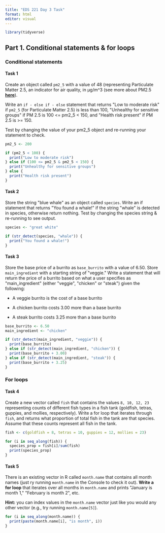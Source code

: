 ```yaml
---
title: "EDS 221 Day 3 Task"
format: html
editor: visual
---
```


```r
library(tidyverse)
```

## Part 1. Conditional statements & for loops

### Conditional statements

#### **Task 1**

Create an object called `pm2_5` with a value of 48 (representing Particulate Matter 2.5, an indicator for air quality, in μg/m\^3 (see more about PM2.5 [**here**](https://www3.epa.gov/region1/airquality/pm-aq-standards.html)).

Write an `if - else if - else` statement that returns \"Low to moderate risk\" if `pm2_5` (for Particulate Matter 2.5) is less than 100, \"Unhealthy for sensitive groups\" if PM 2.5 is 100 \<= pm2_5 \< 150, and \"Health risk present\" if PM 2.5 is \>= 150.

Test by changing the value of your pm2_5 object and re-running your statement to check.

```r
pm2_5 <- 200

if (pm2_5 < 100) {
  print("Low to moderate risk")
} else if (100 <= pm2_5 & pm2_5 < 150) {
  print("Unhealthy for sensitive groups")
} else {
  print("Health risk present")
}
```

#### **Task 2**

Store the string \"blue whale\" as an object called `species`. Write an if statement that returns \"You found a whale!\" if the string \"whale\" is detected in species, otherwise return nothing. Test by changing the species string & re-running to see output.

```r
species <- "great white"

if (str_detect(species, "whale")) {
  print("You found a whale!")
}
```

#### **Task 3**

Store the base price of a burrito as `base_burrito` with a value of 6.50. Store `main_ingredient` with a starting string of \"veggie.\" Write a statement that will return the price of a burrito based on what a user specifies as \"main_ingredient\" (either \"veggie\", \"chicken\" or \"steak\") given the following:

-   A veggie burrito is the cost of a base burrito

-   A chicken burrito costs 3.00 more than a base burrito

-   A steak burrito costs 3.25 more than a base burrito

```r
base_burrito <- 6.50
main_ingredient <- "chicken"

if (str_detect(main_ingredient, "veggie")) {
  print(base_burrito)
} else if (str_detect(main_ingredient, "chicken")) {
  print(base_burrito + 3.00)
} else if (str_detect(main_ingredient, "steak")) {
  print(base_burrito + 3.25)
}
```

### For loops

#### **Task 4**

Create a new vector called `fish` that contains the values `8, 10, 12, 23` representing counts of different fish types in a fish tank (goldfish, tetras, guppies, and mollies, respectively). Write a for loop that iterates through `fish`, and returns what proportion of total fish in the tank are that species. Assume that these counts represent all fish in the tank.

```r
fish <- c(goldfish = 8, tetras = 10, guppies = 12, mollies = 23)

for (i in seq_along(fish)) {
  species_prop = fish[i]/sum(fish)
  print(species_prop)
}
```

#### **Task 5**

There is an existing vector in R called `month.name` that contains all month names (just ry running `month.name` in the Console to check it out). **Write a for loop** that iterates over all months in `month.name` and prints \"January is month 1,\" \"February is month 2\", etc.

**Hint:** you can index values in the `month.name` vector just like you would any other vector (e.g., try running `month.name[5]`).

```r
for (i in seq_along(month.name)) {
  print(paste(month.name[i], "is month", i))
}
```
